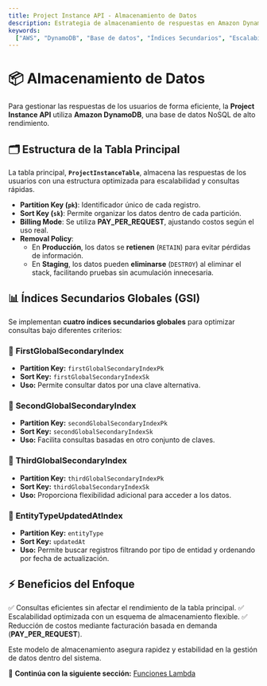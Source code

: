 ```yaml
---
title: Project Instance API - Almacenamiento de Datos
description: Estrategia de almacenamiento de respuestas en Amazon DynamoDB para la Project Instance API.
keywords:
  ["AWS", "DynamoDB", "Base de datos", "Índices Secundarios", "Escalabilidad"]
---
```


# 📦 Almacenamiento de Datos

Para gestionar las respuestas de los usuarios de forma eficiente, la **Project Instance API** utiliza **Amazon DynamoDB**, una base de datos NoSQL de alto rendimiento.

## 🗂 Estructura de la Tabla Principal

La tabla principal, **`ProjectInstanceTable`**, almacena las respuestas de los usuarios con una estructura optimizada para escalabilidad y consultas rápidas.

- **Partition Key (`pk`)**: Identificador único de cada registro.
- **Sort Key (`sk`)**: Permite organizar los datos dentro de cada partición.
- **Billing Mode**: Se utiliza **PAY_PER_REQUEST**, ajustando costos según el uso real.
- **Removal Policy**:
  - En **Producción**, los datos se **retienen** (`RETAIN`) para evitar pérdidas de información.
  - En **Staging**, los datos pueden **eliminarse** (`DESTROY`) al eliminar el stack, facilitando pruebas sin acumulación innecesaria.

## 📊 Índices Secundarios Globales (GSI)

Se implementan **cuatro índices secundarios globales** para optimizar consultas bajo diferentes criterios:

### 🔹 **FirstGlobalSecondaryIndex**

- **Partition Key:** `firstGlobalSecondaryIndexPk`
- **Sort Key:** `firstGlobalSecondaryIndexSk`
- **Uso:** Permite consultar datos por una clave alternativa.

### 🔹 **SecondGlobalSecondaryIndex**

- **Partition Key:** `secondGlobalSecondaryIndexPk`
- **Sort Key:** `secondGlobalSecondaryIndexSk`
- **Uso:** Facilita consultas basadas en otro conjunto de claves.

### 🔹 **ThirdGlobalSecondaryIndex**

- **Partition Key:** `thirdGlobalSecondaryIndexPk`
- **Sort Key:** `thirdGlobalSecondaryIndexSk`
- **Uso:** Proporciona flexibilidad adicional para acceder a los datos.

### 🔹 **EntityTypeUpdatedAtIndex**

- **Partition Key:** `entityType`
- **Sort Key:** `updatedAt`
- **Uso:** Permite buscar registros filtrando por tipo de entidad y ordenando por fecha de actualización.

## ⚡ Beneficios del Enfoque

✅ Consultas eficientes sin afectar el rendimiento de la tabla principal.
✅ Escalabilidad optimizada con un esquema de almacenamiento flexible.
✅ Reducción de costos mediante facturación basada en demanda (**PAY_PER_REQUEST**).

Este modelo de almacenamiento asegura rapidez y estabilidad en la gestión de datos dentro del sistema.

🔹 **Continúa con la siguiente sección:** [Funciones Lambda](./project-instance-lambdas.md)
